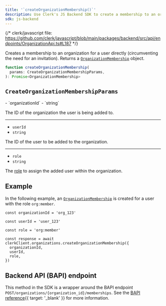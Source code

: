 ```yaml
---
title: '`createOrganizationMembership()`'
description: Use Clerk's JS Backend SDK to create a membership to an organization for a user directly (circumventing the need for an invitation).
sdk: js-backend
---
```


{/* clerk/javascript file: https://github.com/clerk/javascript/blob/main/packages/backend/src/api/endpoints/OrganizationApi.ts#L187 */}

Creates a membership to an organization for a user directly (circumventing the need for an invitation). Returns a [`OrganizationMembership`](/docs/reference/backend/types/backend-organization-membership) object.

```ts
function createOrganizationMembership(
  params: CreateOrganizationMembershipParams,
): Promise<OrganizationMembership>
```

## `CreateOrganizationMembershipParams`

<Properties>
  - `organizationId`
  - `string`

  The ID of the organization the user is being added to.

  ---

  - `userId`
  - `string`

  The ID of the user to be added to the organization.

  ---

  - `role`
  - `string`

  The [role](/docs/guides/organizations/roles-and-permissions) to assign the added user within the organization.
</Properties>

## Example

<Include src="_partials/backend/usage" />

In the following example, an [`OrganizationMembership`](/docs/reference/backend/types/backend-organization-membership) is created for a user with the role `org:member`.

```tsx
const organizationId = 'org_123'

const userId = 'user_123'

const role = 'org:member'

const response = await clerkClient.organizations.createOrganizationMembership({
  organizationId,
  userId,
  role,
})
```

## Backend API (BAPI) endpoint

This method in the SDK is a wrapper around the BAPI endpoint `POST/organizations/{organization_id}/memberships`. See the [BAPI reference](/docs/reference/backend-api/tag/organization-memberships/post/organizations/\{organization_id}/memberships){{ target: '_blank' }} for more information.
